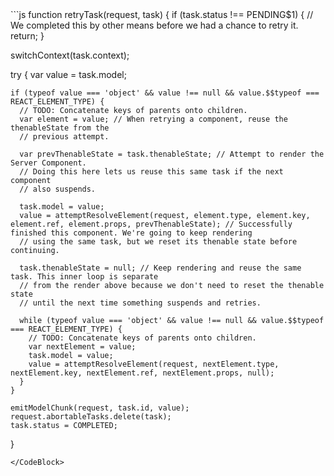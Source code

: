 
<CodeBlock>
```js
function retryTask(request, task) {
  if (task.status !== PENDING$1) {
    // We completed this by other means before we had a chance to retry it.
    return;
  }

  switchContext(task.context);

  try {
    var value = task.model;

    if (typeof value === 'object' && value !== null && value.$$typeof === REACT_ELEMENT_TYPE) {
      // TODO: Concatenate keys of parents onto children.
      var element = value; // When retrying a component, reuse the thenableState from the
      // previous attempt.

      var prevThenableState = task.thenableState; // Attempt to render the Server Component.
      // Doing this here lets us reuse this same task if the next component
      // also suspends.

      task.model = value;
      value = attemptResolveElement(request, element.type, element.key, element.ref, element.props, prevThenableState); // Successfully finished this component. We're going to keep rendering
      // using the same task, but we reset its thenable state before continuing.

      task.thenableState = null; // Keep rendering and reuse the same task. This inner loop is separate
      // from the render above because we don't need to reset the thenable state
      // until the next time something suspends and retries.

      while (typeof value === 'object' && value !== null && value.$$typeof === REACT_ELEMENT_TYPE) {
        // TODO: Concatenate keys of parents onto children.
        var nextElement = value;
        task.model = value;
        value = attemptResolveElement(request, nextElement.type, nextElement.key, nextElement.ref, nextElement.props, null);
      }
    }

    emitModelChunk(request, task.id, value);
    request.abortableTasks.delete(task);
    task.status = COMPLETED;
  }
```
</CodeBlock>